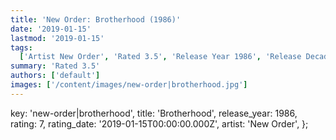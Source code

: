 ```yaml
---
title: 'New Order: Brotherhood (1986)'
date: '2019-01-15'
lastmod: '2019-01-15'
tags:
  ['Artist New Order', 'Rated 3.5', 'Release Year 1986', 'Release Decade 1980']
summary: 'Rated 3.5'
authors: ['default']
images: ['/content/images/new-order|brotherhood.jpg']
---
```


  key: 'new-order|brotherhood',
  title: 'Brotherhood',
  release_year: 1986,
  rating: 7,
  rating_date: '2019-01-15T00:00:00.000Z',
  artist: 'New Order',
};

<MusicRating data={data} />
